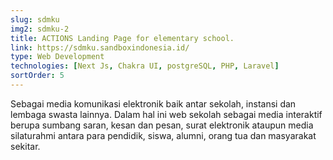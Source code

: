 ```yaml
---
slug: sdmku
img2: sdmku-2
title: ACTIONS Landing Page for elementary school.
link: https://sdmku.sandboxindonesia.id/
type: Web Development
technologies: [Next Js, Chakra UI, postgreSQL, PHP, Laravel]
sortOrder: 5
---
```


Sebagai media komunikasi elektronik baik antar sekolah, instansi dan lembaga swasta lainnya. Dalam hal ini web sekolah sebagai media interaktif berupa sumbang saran, kesan dan pesan, surat elektronik ataupun media silaturahmi antara para pendidik, siswa, alumni, orang tua dan masyarakat sekitar.
